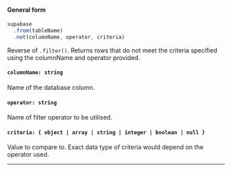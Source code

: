 
#### General form
<!-- prettier-ignore -->
```js {3}
supabase
  .from(tableName)
  .not(columnName, operator, criteria)
```

Reverse of `.filter()`. Returns rows that do not meet the criteria specified using the columnName and operator provided.

#### `columnName: string`
Name of the database column.

#### `operator: string`
Name of filter operator to be utilised.

#### `criteria: { object | array | string | integer | boolean | null }`
Value to compare to. Exact data type of criteria would depend on the operator used.

---